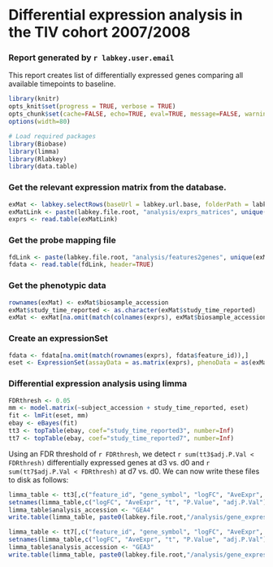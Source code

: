 # Differential expression analysis in the TIV cohort 2007/2008

### Report generated by `r labkey.user.email`


This report creates list of differentially expressed genes comparing all available timepoints to baseline. 



```r
library(knitr)
opts_knit$set(progress = TRUE, verbose = TRUE)
opts_chunk$set(cache=FALSE, echo=TRUE, eval=TRUE, message=FALSE, warning=TRUE, error=TRUE, dev="png", fig.width=6, fig.height=4, dpi=100, autodep=FALSE)
options(width=80)
```

```r
# Load required packages
library(Biobase)
library(limma)
library(Rlabkey)
library(data.table)
```

### Get the relevant expression matrix from the database.
```r
exMat <- labkey.selectRows(baseUrl = labkey.url.base, folderPath = labkey.url.path, schemaName = "study", queryName = "gene_expression_matrices", colFilter=makeFilter( c( 'expression_matrix_accession', 'IN', 'EXPM0003' ) ), colNameOpt="rname")
exMatLink <- paste(labkey.file.root, "analysis/exprs_matrices", unique(exMat$file_info_name), sep="/")
exprs <- read.table(exMatLink)
```

### Get the probe mapping file
```r
fdLink <- paste(labkey.file.root, "analysis/features2genes", unique(exMat$feature_mapping_file), sep="/")
fdata <- read.table(fdLink, header=TRUE)
```

### Get the phenotypic data
```r
rownames(exMat) <- exMat$biosample_accession
exMat$study_time_reported <- as.character(exMat$study_time_reported)
exMat <- exMat[na.omit(match(colnames(exprs), exMat$biosample_accession)),]
```

### Create an expressionSet
```r
fdata <- fdata[na.omit(match(rownames(exprs), fdata$feature_id)),]
eset <- ExpressionSet(assayData = as.matrix(exprs), phenoData = as(exMat, "AnnotatedDataFrame"), featureData = as(fdata, "AnnotatedDataFrame"))
```

### Differential expression analysis using limma
```r
FDRthresh <- 0.05
mm <- model.matrix(~subject_accession + study_time_reported, eset)
fit <- lmFit(eset, mm)
ebay <- eBayes(fit)
tt3 <- topTable(ebay, coef="study_time_reported3", number=Inf)
tt7 <- topTable(ebay, coef="study_time_reported7", number=Inf)
```

Using an FDR threshold of `r FDRthresh`, we detect `r sum(tt3$adj.P.Val < FDRthresh)` differentially expressed genes at d3 vs. d0 and `r sum(tt7$adj.P.Val < FDRthresh)` at d7 vs. d0. We can now write these files to disk as follows:

```r
limma_table <- tt3[,c("feature_id", "gene_symbol", "logFC", "AveExpr", "t", "P.Value", "adj.P.Val")]
setnames(limma_table,c("logFC", "AveExpr", "t", "P.Value", "adj.P.Val"), c("log_fc", "ave_expr", "statistic", "p_value", "adj_p_val"))
limma_table$analysis_accession <- "GEA4"
write.table(limma_table, paste0(labkey.file.root,"/analysis/gene_expression_analysis/limma/limma_table_TIV_0708_D3vsD0.tsv"),sep="\t", quote=FALSE, row.names=FALSE)

limma_table <- tt7[,c("feature_id", "gene_symbol", "logFC", "AveExpr", "t", "P.Value", "adj.P.Val")]
setnames(limma_table,c("logFC", "AveExpr", "t", "P.Value", "adj.P.Val"), c("log_fc", "ave_expr", "statistic", "p_value", "adj_p_val"))
limma_table$analysis_accession <- "GEA3"
write.table(limma_table, paste0(labkey.file.root,"/analysis/gene_expression_analysis/limma/limma_table_TIV_0708_D7vsD0.tsv"),sep="\t", quote=FALSE, row.names=FALSE)
```
